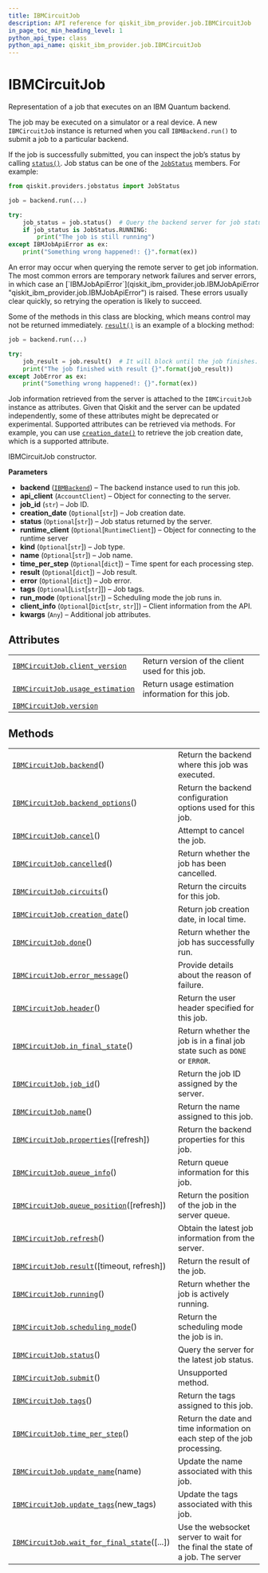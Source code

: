 ```yaml
---
title: IBMCircuitJob
description: API reference for qiskit_ibm_provider.job.IBMCircuitJob
in_page_toc_min_heading_level: 1
python_api_type: class
python_api_name: qiskit_ibm_provider.job.IBMCircuitJob
---
```


# IBMCircuitJob

<Class id="qiskit_ibm_provider.job.IBMCircuitJob" github="https://github.com/qiskit/qiskit-ibm-provider/tree/stable/0.7/qiskit_ibm_provider/job/ibm_circuit_job.py" signature="IBMCircuitJob(backend, api_client, job_id, creation_date=None, status=None, runtime_client=None, kind=None, name=None, time_per_step=None, result=None, error=None, session_id=None, tags=None, run_mode=None, client_info=None, **kwargs)">
  Representation of a job that executes on an IBM Quantum backend.

  The job may be executed on a simulator or a real device. A new `IBMCircuitJob` instance is returned when you call `IBMBackend.run()` to submit a job to a particular backend.

  If the job is successfully submitted, you can inspect the job’s status by calling [`status()`](qiskit_ibm_provider.job.IBMCircuitJob#status "qiskit_ibm_provider.job.IBMCircuitJob.status"). Job status can be one of the [`JobStatus`](/api/qiskit/qiskit.providers.JobStatus "(in Qiskit v0.45)") members. For example:

  ```python
  from qiskit.providers.jobstatus import JobStatus

  job = backend.run(...)

  try:
      job_status = job.status()  # Query the backend server for job status.
      if job_status is JobStatus.RUNNING:
          print("The job is still running")
  except IBMJobApiError as ex:
      print("Something wrong happened!: {}".format(ex))
  ```

  <Admonition title="Note" type="note">
    An error may occur when querying the remote server to get job information. The most common errors are temporary network failures and server errors, in which case an [`IBMJobApiError`](qiskit_ibm_provider.job.IBMJobApiError "qiskit_ibm_provider.job.IBMJobApiError") is raised. These errors usually clear quickly, so retrying the operation is likely to succeed.
  </Admonition>

  Some of the methods in this class are blocking, which means control may not be returned immediately. [`result()`](qiskit_ibm_provider.job.IBMCircuitJob#result "qiskit_ibm_provider.job.IBMCircuitJob.result") is an example of a blocking method:

  ```python
  job = backend.run(...)

  try:
      job_result = job.result()  # It will block until the job finishes.
      print("The job finished with result {}".format(job_result))
  except JobError as ex:
      print("Something wrong happened!: {}".format(ex))
  ```

  Job information retrieved from the server is attached to the `IBMCircuitJob` instance as attributes. Given that Qiskit and the server can be updated independently, some of these attributes might be deprecated or experimental. Supported attributes can be retrieved via methods. For example, you can use [`creation_date()`](qiskit_ibm_provider.job.IBMCircuitJob#creation_date "qiskit_ibm_provider.job.IBMCircuitJob.creation_date") to retrieve the job creation date, which is a supported attribute.

  IBMCircuitJob constructor.

  **Parameters**

  *   **backend** ([`IBMBackend`](qiskit_ibm_provider.IBMBackend "qiskit_ibm_provider.ibm_backend.IBMBackend")) – The backend instance used to run this job.
  *   **api\_client** (`AccountClient`) – Object for connecting to the server.
  *   **job\_id** (`str`) – Job ID.
  *   **creation\_date** (`Optional`\[`str`]) – Job creation date.
  *   **status** (`Optional`\[`str`]) – Job status returned by the server.
  *   **runtime\_client** (`Optional`\[`RuntimeClient`]) – Object for connecting to the runtime server
  *   **kind** (`Optional`\[`str`]) – Job type.
  *   **name** (`Optional`\[`str`]) – Job name.
  *   **time\_per\_step** (`Optional`\[`dict`]) – Time spent for each processing step.
  *   **result** (`Optional`\[`dict`]) – Job result.
  *   **error** (`Optional`\[`dict`]) – Job error.
  *   **tags** (`Optional`\[`List`\[`str`]]) – Job tags.
  *   **run\_mode** (`Optional`\[`str`]) – Scheduling mode the job runs in.
  *   **client\_info** (`Optional`\[`Dict`\[`str`, `str`]]) – Client information from the API.
  *   **kwargs** (`Any`) – Additional job attributes.

  ## Attributes

  |                                                                                                                                                     |                                                   |
  | --------------------------------------------------------------------------------------------------------------------------------------------------- | ------------------------------------------------- |
  | [`IBMCircuitJob.client_version`](qiskit_ibm_provider.job.IBMCircuitJob#client_version "qiskit_ibm_provider.job.IBMCircuitJob.client_version")       | Return version of the client used for this job.   |
  | [`IBMCircuitJob.usage_estimation`](qiskit_ibm_provider.job.IBMCircuitJob#usage_estimation "qiskit_ibm_provider.job.IBMCircuitJob.usage_estimation") | Return usage estimation information for this job. |
  | [`IBMCircuitJob.version`](qiskit_ibm_provider.job.IBMCircuitJob#version "qiskit_ibm_provider.job.IBMCircuitJob.version")                            |                                                   |

  ## Methods

  |                                                                                                                                                                         |                                                                               |
  | ----------------------------------------------------------------------------------------------------------------------------------------------------------------------- | ----------------------------------------------------------------------------- |
  | [`IBMCircuitJob.backend`](qiskit_ibm_provider.job.IBMCircuitJob#backend "qiskit_ibm_provider.job.IBMCircuitJob.backend")()                                              | Return the backend where this job was executed.                               |
  | [`IBMCircuitJob.backend_options`](qiskit_ibm_provider.job.IBMCircuitJob#backend_options "qiskit_ibm_provider.job.IBMCircuitJob.backend_options")()                      | Return the backend configuration options used for this job.                   |
  | [`IBMCircuitJob.cancel`](qiskit_ibm_provider.job.IBMCircuitJob#cancel "qiskit_ibm_provider.job.IBMCircuitJob.cancel")()                                                 | Attempt to cancel the job.                                                    |
  | [`IBMCircuitJob.cancelled`](qiskit_ibm_provider.job.IBMCircuitJob#cancelled "qiskit_ibm_provider.job.IBMCircuitJob.cancelled")()                                        | Return whether the job has been cancelled.                                    |
  | [`IBMCircuitJob.circuits`](qiskit_ibm_provider.job.IBMCircuitJob#circuits "qiskit_ibm_provider.job.IBMCircuitJob.circuits")()                                           | Return the circuits for this job.                                             |
  | [`IBMCircuitJob.creation_date`](qiskit_ibm_provider.job.IBMCircuitJob#creation_date "qiskit_ibm_provider.job.IBMCircuitJob.creation_date")()                            | Return job creation date, in local time.                                      |
  | [`IBMCircuitJob.done`](qiskit_ibm_provider.job.IBMCircuitJob#done "qiskit_ibm_provider.job.IBMCircuitJob.done")()                                                       | Return whether the job has successfully run.                                  |
  | [`IBMCircuitJob.error_message`](qiskit_ibm_provider.job.IBMCircuitJob#error_message "qiskit_ibm_provider.job.IBMCircuitJob.error_message")()                            | Provide details about the reason of failure.                                  |
  | [`IBMCircuitJob.header`](qiskit_ibm_provider.job.IBMCircuitJob#header "qiskit_ibm_provider.job.IBMCircuitJob.header")()                                                 | Return the user header specified for this job.                                |
  | [`IBMCircuitJob.in_final_state`](qiskit_ibm_provider.job.IBMCircuitJob#in_final_state "qiskit_ibm_provider.job.IBMCircuitJob.in_final_state")()                         | Return whether the job is in a final job state such as `DONE` or `ERROR`.     |
  | [`IBMCircuitJob.job_id`](qiskit_ibm_provider.job.IBMCircuitJob#job_id "qiskit_ibm_provider.job.IBMCircuitJob.job_id")()                                                 | Return the job ID assigned by the server.                                     |
  | [`IBMCircuitJob.name`](qiskit_ibm_provider.job.IBMCircuitJob#name "qiskit_ibm_provider.job.IBMCircuitJob.name")()                                                       | Return the name assigned to this job.                                         |
  | [`IBMCircuitJob.properties`](qiskit_ibm_provider.job.IBMCircuitJob#properties "qiskit_ibm_provider.job.IBMCircuitJob.properties")(\[refresh])                           | Return the backend properties for this job.                                   |
  | [`IBMCircuitJob.queue_info`](qiskit_ibm_provider.job.IBMCircuitJob#queue_info "qiskit_ibm_provider.job.IBMCircuitJob.queue_info")()                                     | Return queue information for this job.                                        |
  | [`IBMCircuitJob.queue_position`](qiskit_ibm_provider.job.IBMCircuitJob#queue_position "qiskit_ibm_provider.job.IBMCircuitJob.queue_position")(\[refresh])               | Return the position of the job in the server queue.                           |
  | [`IBMCircuitJob.refresh`](qiskit_ibm_provider.job.IBMCircuitJob#refresh "qiskit_ibm_provider.job.IBMCircuitJob.refresh")()                                              | Obtain the latest job information from the server.                            |
  | [`IBMCircuitJob.result`](qiskit_ibm_provider.job.IBMCircuitJob#result "qiskit_ibm_provider.job.IBMCircuitJob.result")(\[timeout, refresh])                              | Return the result of the job.                                                 |
  | [`IBMCircuitJob.running`](qiskit_ibm_provider.job.IBMCircuitJob#running "qiskit_ibm_provider.job.IBMCircuitJob.running")()                                              | Return whether the job is actively running.                                   |
  | [`IBMCircuitJob.scheduling_mode`](qiskit_ibm_provider.job.IBMCircuitJob#scheduling_mode "qiskit_ibm_provider.job.IBMCircuitJob.scheduling_mode")()                      | Return the scheduling mode the job is in.                                     |
  | [`IBMCircuitJob.status`](qiskit_ibm_provider.job.IBMCircuitJob#status "qiskit_ibm_provider.job.IBMCircuitJob.status")()                                                 | Query the server for the latest job status.                                   |
  | [`IBMCircuitJob.submit`](qiskit_ibm_provider.job.IBMCircuitJob#submit "qiskit_ibm_provider.job.IBMCircuitJob.submit")()                                                 | Unsupported method.                                                           |
  | [`IBMCircuitJob.tags`](qiskit_ibm_provider.job.IBMCircuitJob#tags "qiskit_ibm_provider.job.IBMCircuitJob.tags")()                                                       | Return the tags assigned to this job.                                         |
  | [`IBMCircuitJob.time_per_step`](qiskit_ibm_provider.job.IBMCircuitJob#time_per_step "qiskit_ibm_provider.job.IBMCircuitJob.time_per_step")()                            | Return the date and time information on each step of the job processing.      |
  | [`IBMCircuitJob.update_name`](qiskit_ibm_provider.job.IBMCircuitJob#update_name "qiskit_ibm_provider.job.IBMCircuitJob.update_name")(name)                              | Update the name associated with this job.                                     |
  | [`IBMCircuitJob.update_tags`](qiskit_ibm_provider.job.IBMCircuitJob#update_tags "qiskit_ibm_provider.job.IBMCircuitJob.update_tags")(new\_tags)                         | Update the tags associated with this job.                                     |
  | [`IBMCircuitJob.wait_for_final_state`](qiskit_ibm_provider.job.IBMCircuitJob#wait_for_final_state "qiskit_ibm_provider.job.IBMCircuitJob.wait_for_final_state")(\[...]) | Use the websocket server to wait for the final the state of a job. The server |
</Class>

